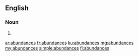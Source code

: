 ==English==

===Noun===
{{head|en|plural}}

# {{plural of|abundance|lang=en}}

[[ar:abundances]]
[[fr:abundances]]
[[ku:abundances]]
[[mg:abundances]]
[[my:abundances]]
[[simple:abundances]]
[[fi:abundances]]